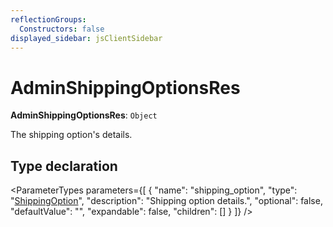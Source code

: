 ```yaml
---
reflectionGroups:
  Constructors: false
displayed_sidebar: jsClientSidebar
---
```



# AdminShippingOptionsRes

 **AdminShippingOptionsRes**: `Object`

The shipping option's details.

## Type declaration

<ParameterTypes parameters={[
  {
    "name": "shipping_option",
    "type": "[ShippingOption](../classes/js_client.internal.ShippingOption.mdx)",
    "description": "Shipping option details.",
    "optional": false,
    "defaultValue": "",
    "expandable": false,
    "children": []
  }
]} />
